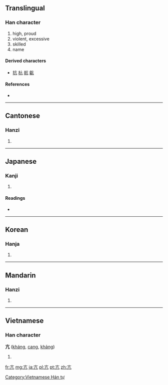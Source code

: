 ==Translingual==

===Han character===
{{Han char|rn=8|rad=亠|as=02|sn=4|four=0021<sub>7</sub>|canj=卜竹弓 (YHN)|ids=⿱[[亠]][[几]]}}

# high, proud
# violent, excessive
# skilled
# name

====Derived characters====
* [[抗]] [[杭]] [[航]] [[䶳]]

====References====
* {{Han ref|kx=0088.040|dkj=00288|dj=0185.010|hdz=10280.010|uh=4EA2|ud=20130|bh=A4AE|bd=42158}}

----

==Cantonese==

===Hanzi===
{{yue-hanzi|jyut=|y=gong1, kong3}}

# {{defn|Cantonese|sort=亠02}}

----

==Japanese==

===Kanji===
{{ja-kanji|grade=|rs=亠02}}

# {{defn|Japanese|sort=亠02}}

====Readings====
* {{ja-readings|on=[[こう]] (kō)|kun=[[たかぶる]] (takaburu)}}

----

==Korean==

===Hanja===
{{ko-hanja|hangeul=항|rv=hang|mr=hang}}

# {{defn|Korean|sort=亠02}}

----

==Mandarin==

===Hanzi===
{{cmn-hanzi|pin=[[gāng]] ([[gang1]]), [[kàng]] ([[kang4]])|wg=kang<sup>1</sup>, k'ang<sup>4</sup>}}

# {{defn|Mandarin|sort=亠02}}

----

==Vietnamese==

===Han character===
'''亢''' ([[kháng]], [[cang]], [[khảng]])

# {{defn|Vietnamese}}

[[Category:Vietnamese Hán tự]]

[[fr:亢]]
[[mg:亢]]
[[ja:亢]]
[[pl:亢]]
[[pt:亢]]
[[zh:亢]]